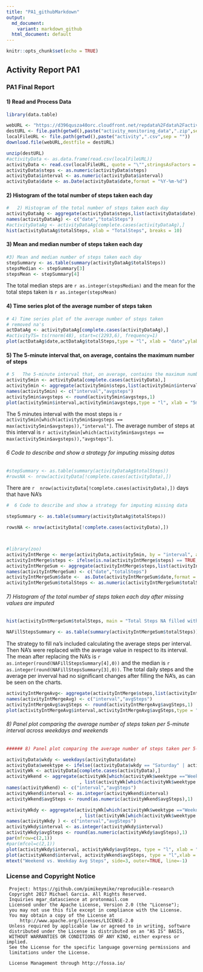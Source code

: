 ```yaml
---
title: "PA1_githubMarkdown"
output:
  md_document:
    variant: markdown_github
  html_document: default
---
```

```r
knitr::opts_chunk$set(echo = TRUE)
```
## Activity Report PA1 {.tabset .tabset-fade .tabset-pills}
### PA1 Final Report
     
#### 1) Read and Process Data

```r
library(data.table)

webURL <- "https://d396qusza40orc.cloudfront.net/repdata%2Fdata%2Factivity.zip"
destURL <- file.path(getwd(),paste("activity_monitoring_data",".zip",sep = ""))
localFileURL <- file.path(getwd(),paste("activity",".csv",sep = ""))
download.file(webURL,destfile = destURL)

unzip(destURL)
#activityData <- as.data.frame(read.csv(localFileURL))
activityData <- read.csv(localFileURL, quote = "\"",stringsAsFactors = FALSE)
activityData$steps <- as.numeric(activityData$steps)
activityData$interval <- as.numeric(activityData$interval)
activityData$date <- as.Date(activityData$date,format = "%Y-%m-%d")

```


#### 2) Histogram of the total number of steps taken each day




``` r
#   2) Histogram of the total number of steps taken each day
activityDataAg <- aggregate(activityData$steps,list(activityData$date),sum)
names(activityDataAg) <- c("date","totalSteps")
#activityDataAg <- activityDataAg[complete.cases(activityDataAg),]
hist(activityDataAg$totalSteps, xlab = "TotalSteps", breaks = 10)
```


#### 3) Mean and median number of steps taken each day


``` r
#3) Mean and median number of steps taken each day
stepSummary <- as.table(summary(activityDataAg$totalSteps))
stepsMedian <- stepSummary[3]
stepsMean <- stepSummary[4]
```
The total median steps are `r as.integer(stepsMedian)` and the mean for the total steps taken is `r as.integer(stepsMean)`

#### 4) Time series plot of the average number of steps taken


``` r
# 4) Time series plot of the average number of steps taken
# removed na's
actDataAg <- activityDataAg[complete.cases(activityDataAg),]
#activityTS= ts(rnorm(48), start=c(2293,6), frequency=1)
plot(actDataAg$date,actDataAg$totalSteps,type = "l", xlab = "date",ylab = "total steps")
```


#### 5) The 5-minute interval that, on average, contains the maximum number of steps

``` r
# 5   The 5-minute interval that, on average, contains the maximum number of steps
activity5min <- activityData[complete.cases(activityData),]
activity5min <- aggregate(activity5min$steps,list(activity5min$interval),mean)
names(activity5min) <- c("interval","avgsteps")
activity5min$avgsteps <- round(activity5min$avgsteps,1)
plot(activity5min$interval,activity5min$avgsteps,type = "l", xlab = "5min interval", ylab = "5min Avg Steps")

```

The 5 minutes interval with the most steps is `r activity5min[which(activity5min$avgsteps == max(activity5min$avgsteps)),"interval"]`. The average number of steps at this interval is `r activity5min[which(activity5min$avgsteps == max(activity5min$avgsteps)),"avgsteps"]`.


######  6 Code to describe and show a strategy for imputing missing datas


``` r
#stepSummary <- as.table(summary(activityDataAg$totalSteps))
#rowsNA <- nrow(activityData[!complete.cases(activityData),])
```

There are `r  nrow(activityData[!complete.cases(activityData),])` days that have NA's



``` r
#  6 Code to describe and show a strategy for imputing missing data

stepSummary <- as.table(summary(activityDataAg$totalSteps))

rowsNA <- nrow(activityData[!complete.cases(activityData),])



#library(zoo)
activityIntMerge <- merge(activityData,activity5min, by = "interval", all.x = TRUE)
activityIntMerge$steps <- ifelse(is.na(activityIntMerge$steps) == TRUE, activityIntMerge$avgsteps, activityIntMerge$steps)
activityIntMergeSum <- aggregate(activityIntMerge$steps,list(activityIntMerge$date),sum)
names(activityIntMergeSum) <- c("date","totalSteps")
activityIntMergeSum$date <-  as.Date(activityIntMergeSum$date,format = "%Y-%m-%d")
activityIntMergeSum$totalSteps <- as.numeric(activityIntMergeSum$totalSteps)
```



###### 7) Histogram of the total number of steps taken each day after missing values are imputed

``` r
hist(activityIntMergeSum$totalSteps, main = "Total Steps NA filled with Interval Avg",xlab = "TotalSteps", breaks = 10 )

NAFillStepsSummary <- as.table(summary(activityIntMergeSum$totalSteps))
```
The strategy to fill na's included calculating the average steps per interval. Then NA's were replaced with the average value in respect to its interval. The mean after replacing the NA's is `r as.integer(round(NAFillStepsSummary[4],0))` and the median is `r as.integer(round(NAFillStepsSummary[3],0))`. The total daily steps and the average per inverval had no significant changes after filling the NA's, as can be seen on the charts.

``` r
activityIntMergeAvg<- aggregate(activityIntMerge$steps,list(activityIntMerge$interval),mean)
names(activityIntMergeAvg) <- c("interval","avgSteps")
activityIntMergeAvg$avgSteps <- round(activityIntMergeAvg$avgSteps,1)
plot(activityIntMergeAvg$interval,activityIntMergeAvg$avgSteps,type = "l", main = "Interval after NA Filled",xlab = "5min interval", ylab = "5min Avg Steps")
```


###### 8) Panel plot comparing the average number of steps taken per 5-minute interval across weekdays and weekends


``` r
###### 8) Panel plot comparing the average number of steps taken per 5-minute interval across weekdays and weekends

activityData$wkdy <- weekdays(activityData$date)
activityData$weektype <- ifelse((activityData$wkdy == "Saturday" | activityData$wkdy == "Sunday"), "Weekend", "Weekday" )
activityWk <- activityData[complete.cases(activityData),]
activityWkend <- aggregate(activityWk[which(activityWk$weektype =="Weekend"),"steps"]
                           , list(activityWk[which(activityWk$weektype =="Weekend"),"interval"]),mean)
names(activityWkend) <- c("interval","avgSteps")
activityWkend$interval <- as.integer(activityWkend$interval)
activityWkend$avgSteps <- round(as.numeric(activityWkend$avgSteps),1)

activityWkdy <- aggregate(activityWk[which(activityWk$weektype =="Weekday"),"steps"]
                           , list(activityWk[which(activityWk$weektype =="Weekday"),"interval"]),mean)
names(activityWkdy ) <- c("interval","avgSteps")
activityWkdy$interval <- as.integer(activityWkdy$interval)
activityWkdy$avgSteps <- round(as.numeric(activityWkdy$avgSteps),1)
par(mfrow=c(2,1))
#par(mfcol=c(2,1))
plot(activityWkdy$interval, activityWkdy$avgSteps, type = "l", xlab = "", ylab = "WkDay Avg Steps")
plot(activityWkend$interval, activityWkend$avgSteps, type = "l",xlab = "interval", ylab = "WkEnd Avg Steps")
mtext("Weekend vs. Weekday Avg Steps", side=3, outer=TRUE, line=-1) 
```

### License and Copyright Notice
     Project: https://github.com/pimikeymike/reproducible-research
     Copyright 2017 Michael Garcia. All Rights Reserved.
     Inquiries mgar_datascience at protonmail.com
     Licensed under the Apache License, Version 2.0 (the "License");
     you may not use this file except in compliance with the License.
     You may obtain a copy of the License at
         http://www.apache.org/licenses/LICENSE-2.0
     Unless required by applicable law or agreed to in writing, software
     distributed under the License is distributed on an "AS IS" BASIS,
     WITHOUT WARRANTIES OR CONDITIONS OF ANY KIND, either express or implied.
     See the License for the specific language governing permissions and
     limitations under the License.
     
     License Management through http://fossa.io/     
##